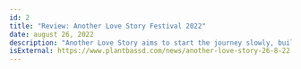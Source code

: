 ---
id: 2
title: "Review: Another Love Story Festival 2022"
date: august 26, 2022
description: "Another Love Story aims to start the journey slowly, build you up and gently take you back down to where you started your weekend."
isExternal: https://www.plantbassd.com/news/another-love-story-26-8-22
---
